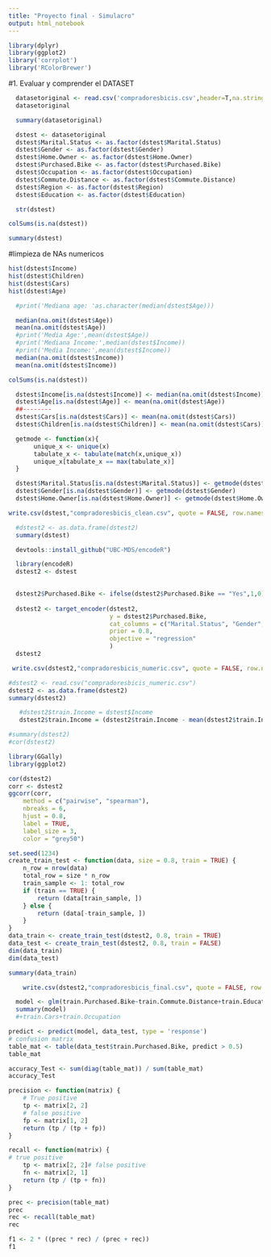 ```yaml
---
title: "Proyecto final - Simulacro"
output: html_notebook
---
```



```r
library(dplyr)
library(ggplot2)
library('corrplot')
library('RColorBrewer')

```

#1. Evaluar y comprender el DATASET
```r
  datasetoriginal <- read.csv('compradoresbicis.csv',header=T,na.strings = '')
  datasetoriginal
```

```r
  summary(datasetoriginal)
```

```r
  dstest <- datasetoriginal
  dstest$Marital.Status <- as.factor(dstest$Marital.Status)
  dstest$Gender <- as.factor(dstest$Gender)
  dstest$Home.Owner <- as.factor(dstest$Home.Owner)
  dstest$Purchased.Bike <- as.factor(dstest$Purchased.Bike)
  dstest$Occupation <- as.factor(dstest$Occupation)
  dstest$Commute.Distance <- as.factor(dstest$Commute.Distance)
  dstest$Region <- as.factor(dstest$Region)
  dstest$Education <- as.factor(dstest$Education)
```

```r
  str(dstest)
```
```r
colSums(is.na(dstest))
```

```r
summary(dstest)
```

#limpieza de NAs numericos
```r
hist(dstest$Income)
hist(dstest$Children)
hist(dstest$Cars)
hist(dstest$Age)
```

```r

  #print('Mediana age: 'as.character(median(dstest$Age)))

  median(na.omit(dstest$Age))
  mean(na.omit(dstest$Age))
  #print('Media Age:',mean(dstest$Age))
  #print('Mediana Income:',median(dstest$Income))
  #print('Media Income:',mean(dstest$Income))
  median(na.omit(dstest$Income))
  mean(na.omit(dstest$Income))

```

```r
colSums(is.na(dstest))
```


```r
  dstest$Income[is.na(dstest$Income)] <- median(na.omit(dstest$Income))
  dstest$Age[is.na(dstest$Age)] <- mean(na.omit(dstest$Age))
  ##--------
  dstest$Cars[is.na(dstest$Cars)] <- mean(na.omit(dstest$Cars))
  dstest$Children[is.na(dstest$Children)] <- mean(na.omit(dstest$Cars))
```

```r
  getmode <- function(x){
       unique_x <- unique(x)
       tabulate_x <- tabulate(match(x,unique_x))
       unique_x[tabulate_x == max(tabulate_x)]
  }

  dstest$Marital.Status[is.na(dstest$Marital.Status)] <- getmode(dstest$Marital.Status)
  dstest$Gender[is.na(dstest$Gender)] <- getmode(dstest$Gender)
  dstest$Home.Owner[is.na(dstest$Home.Owner)] <- getmode(dstest$Home.Owner)
```

```r
write.csv(dstest,"compradoresbicis_clean.csv", quote = FALSE, row.names = TRUE)
```

```r
  #dstest2 <- as.data.frame(dstest2)
  summary(dstest)
```

```r
  devtools::install_github("UBC-MDS/encodeR")
```

```r
  library(encodeR)
  dstest2 <- dstest
  

  dstest2$Purchased.Bike <- ifelse(dstest2$Purchased.Bike == "Yes",1,0)
   
  dstest2 <- target_encoder(dstest2,
                            y = dstest2$Purchased.Bike,
                            cat_columns = c("Marital.Status", "Gender","Education","Occupation","Commute.Distance","Region","Home.Owner"),
                            prior = 0.8, 
                            objective = "regression" 
                            )
  dstest2

```

```r
 write.csv(dstest2,"compradoresbicis_numeric.csv", quote = FALSE, row.names = TRUE)
```

```r
#dstest2 <- read.csv("compradoresbicis_numeric.csv")
dstest2 <- as.data.frame(dstest2)
summary(dstest2)
```


```r
   #dstest2$train.Income = dstest$Income
   dstest2$train.Income = (dstest2$train.Income - mean(dstest2$train.Income)) / sd(dstest2$train.Income)

```

```r
#summary(dstest2)
#cor(dstest2)

library(GGally)
library(ggplot2)

cor(dstest2)
corr <- dstest2
ggcorr(corr,
    method = c("pairwise", "spearman"),
    nbreaks = 6,
    hjust = 0.8,
    label = TRUE,
    label_size = 3,
    color = "grey50")

```

```r
set.seed(1234)
create_train_test <- function(data, size = 0.8, train = TRUE) {
    n_row = nrow(data)
    total_row = size * n_row
    train_sample <- 1: total_row
    if (train == TRUE) {
        return (data[train_sample, ])
    } else {
        return (data[-train_sample, ])
    }
}
data_train <- create_train_test(dstest2, 0.8, train = TRUE)
data_test <- create_train_test(dstest2, 0.8, train = FALSE)
dim(data_train)
dim(data_test)
```

```r
summary(data_train)
```




```r
    write.csv(dstest2,"compradoresbicis_final.csv", quote = FALSE, row.names = TRUE)
```

```r
  model <- glm(train.Purchased.Bike~train.Commute.Distance+train.Education+train.Cars+train.Occupation,data_train,family = binomial())
  summary(model)
  #+train.Cars+train.Occupation
```

```r
predict <- predict(model, data_test, type = 'response')
# confusion matrix
table_mat <- table(data_test$train.Purchased.Bike, predict > 0.5)
table_mat
```
```r
accuracy_Test <- sum(diag(table_mat)) / sum(table_mat)
accuracy_Test
```


```r
precision <- function(matrix) {
	# True positive
    tp <- matrix[2, 2]
	# false positive
    fp <- matrix[1, 2]
    return (tp / (tp + fp))
}

recall <- function(matrix) {
# true positive
    tp <- matrix[2, 2]# false positive
    fn <- matrix[2, 1]
    return (tp / (tp + fn))
}

prec <- precision(table_mat)
prec
rec <- recall(table_mat)
rec

```

```r
f1 <- 2 * ((prec * rec) / (prec + rec))
f1
```

